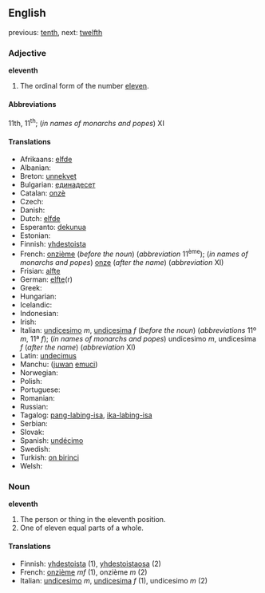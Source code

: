 ==English==

previous: [[tenth]], next: [[twelfth]]

===Adjective===
'''eleventh'''
# The ordinal form of the number [[eleven]].

====Abbreviations====
11th, 11<sup>th</sup>; (''in names of monarchs and popes'') XI

====Translations====

*Afrikaans: [[elfde]]
*Albanian: [[]]
*Breton: [[unnekvet]]
*Bulgarian: [[единадесет]]
*Catalan: [[onzè]]
*Czech: [[]]
*Danish: [[]]
*Dutch: [[elfde]]
*Esperanto: [[dekunua]]
*Estonian: [[]]
*Finnish: [[yhdestoista]]
*French: [[onzième]] (''before the noun'') (''abbreviation'' 11<sup>ème</sup>); (''in names of monarchs and popes'') [[onze]] (''after the name'') (''abbreviation'' XI)
*Frisian: [[alfte]]
*German: [[elfte]](r)
*Greek: [[]]
*Hungarian: [[]]
*Icelandic: [[]]
*Indonesian: [[]]
*Irish: [[]]
*Italian: [[undicesimo]] ''m'', [[undicesima]] ''f'' (''before the noun'') (''abbreviations'' 11º ''m'', 11ª ''f''); (''in names of monarchs and popes'') undicesimo ''m'', undicesima ''f'' (''after the name'') (''abbreviation'' XI)
*Latin: [[undecimus]]
*Manchu: ([[juwan]] [[emuci]])
*Norwegian: [[]]
*Polish: [[]]
*Portuguese: [[]]
*Romanian: [[]]
*Russian: [[]]
*Tagalog: [[pang-labing-isa]], [[ika-labing-isa]]
*Serbian: [[]]
*Slovak: [[]]
*Spanish: [[undécimo]] 
*Swedish: [[]]
*Turkish: [[on birinci]]
*Welsh: [[]]

===Noun===
'''eleventh'''

#The person or thing in the eleventh position.
#One of eleven equal parts of a whole.

====Translations====

*Finnish: [[yhdestoista]] (1), [[yhdestoistaosa]] (2)
*French: [[onzième]] ''mf'' (1), onzième ''m'' (2)
*Italian: [[undicesimo]] ''m'', [[undicesima]] ''f'' (1), undicesimo ''m'' (2)